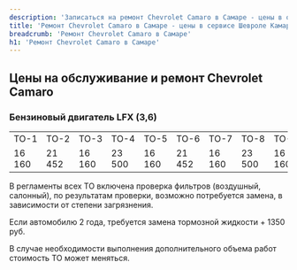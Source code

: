 ```yaml
---
description: 'Записаться на ремонт Chevrolet Camaro в Самаре - цены в официальном сервисе Шевроле Камаро'
title: 'Ремонт Chevrolet Camaro в Самаре - цены в сервисе Шевроле Камаро'
breadcrumb: 'Ремонт Chevrolet Camaro в Самаре'
h1: 'Ремонт Chevrolet Camaro в Самаре'
---
```

<h2>Цены на обслуживание и ремонт Chevrolet Camaro</h2>
<h3 style="margin-bottom: 15px;">Бензиновый двигатель LFX (3,6)</h3>
<table class="specialTab">
<tbody>
<tr>
	<td>
		 ТО-1
	</td>
	<td>
		 ТО-2
	</td>
	<td>
		 ТО-3
	</td>
	<td>
		 ТО-4
	</td>
	<td>
		 ТО-5
	</td>
	<td>
		 ТО-6
	</td>
	<td>
		 ТО-7
	</td>
	<td>
		 ТО-8
	</td>
	<td>
		 ТО-9
	</td>
</tr>
<tr>
	<td>
		 16 160
	</td>
	<td>
		 21 452
	</td>
	<td>
		 16 160
	</td>
	<td>
		 23 500
	</td>
	<td>
		 16 160
	</td>
	<td>
		 21 452
	</td>
	<td>
		 16 160
	</td>
	<td>
		 23 500
	</td>
	<td>
		 16 160
	</td>
</tr>
</tbody>
</table>
<p>
	 В регламенты всех ТО включена проверка фильтров (воздушный, салонный), по результатам проверки, возможно потребуется замена, в зависимости от степени загрязнения.
</p>
<p>
	 Если автомобилю 2 года, требуется замена тормозной жидкости + 1350 руб.
</p>
<p>
	 В случае необходимости выполнения дополнительного объема работ стоимость ТО может меняться.
</p>